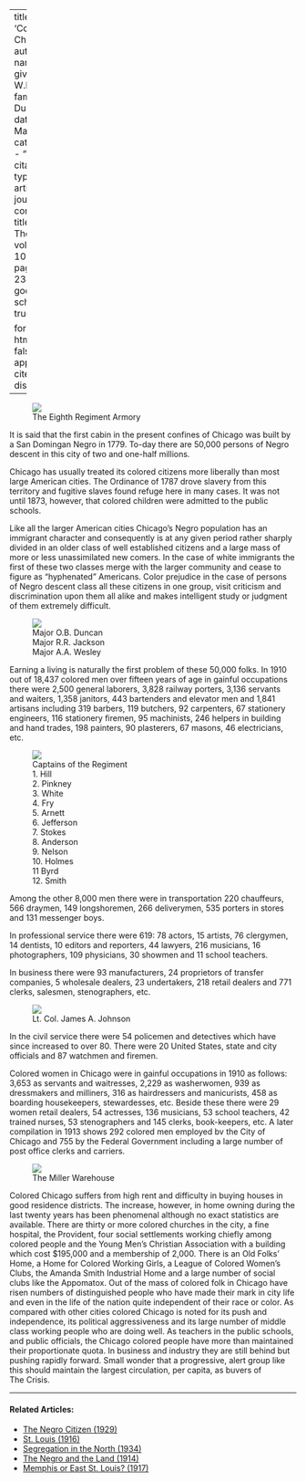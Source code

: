 
---
title: 'Colored Chicago'
author:
  - name:
      given: W.E.B.
      family: Du Bois
date: Mar. 1915
categories: 
  - ""
citation: 
  type: article-journal
  container-title: The Crisis
  volume: 10
  issue: 5
  page: 234-236
google-scholar: true

format:
  html:
    toc: false
    appendix-cite-as: display
---

<figure>
![](images/colored_chicago_armory.jpg)
<figcaption>The Eighth Regiment Armory</figcaption>
</figure>

It is said that the first cabin in the present confines of Chicago was built by a San Domingan Negro in 1779. To-day there are 50,000 persons of Negro descent in this city of two and one-half millions.

Chicago has usually treated its colored citizens more liberally than most large American cities. The Ordinance of 1787 drove slavery from this territory and fugitive slaves found refuge here in many cases. It was not until 1873, however, that colored children were admitted to the public schools.

Like all the larger American cities Chicago's Negro population has an immigrant character and consequently is at any given period rather sharply divided in an older class of well established citizens and a large mass of more or less unassimilated new comers. In the case of white immigrants the first of these two classes merge with the larger community and cease to figure as "hyphenated" Americans. Color prejudice in the case of persons of Negro descent class all these citizens in one group, visit criticism and discrimination upon them all alike and makes intelligent study or judgment of them extremely difficult.


<figure  class = "column-figure" style="width: 100%;">
![](images/colored_chicago_three_majors.jpg)
<figcaption>
<div class="caption-three-list">
<div class="caption-column-item">Major O.B. Duncan</div>
<div class="caption-column-item">Major R.R. Jackson</div>
<div class="caption-column-item">Major A.A. Wesley</div>
</div>
</figcaption>
</figure>

Earning a living is naturally the first problem of these 50,000 folks. In 1910 out of 18,437 colored men over fifteen years of age in gainful occupations there were 2,500 general laborers, 3,828 railway porters, 3,136 servants and waiters, 1,358 janitors, 443 bartenders and elevator men and 1,841 artisans including 319 barbers, 119 butchers, 92 carpenters, 67 stationery engineers, 116 stationery firemen, 95 machinists, 246 helpers in building and hand trades, 198 painters, 90 plasterers, 67 masons, 46 electricians, etc.

<figure  style="width: 100%;">
![](images/colored_chicago_captains.jpg)
<figcaption>Captains of the Regiment  
<div class="caption-four-list">
<div class="caption-column-item"><span class="captain-number">1.</span> Hill</div>
<div class="caption-column-item"><span class="captain-number">2.</span> Pinkney</div>
<div class="caption-column-item"><span class="captain-number">3.</span> White</div>
<div class="caption-column-item"><span class="captain-number">4.</span> Fry</div>
<div class="caption-column-item"><span class="captain-number">5.</span> Arnett</div>
<div class="caption-column-item"><span class="captain-number">6.</span> Jefferson</div>
<div class="caption-column-item"><span class="captain-number">7.</span> Stokes</div>
<div class="caption-column-item"><span class="captain-number">8.</span> Anderson</div>
<div class="caption-column-item"><span class="captain-number">9.</span> Nelson</div>
<div class="caption-column-item"><span class="captain-number">10.</span> Holmes</div>
<div class="caption-column-item"><span class="captain-number">11</span> Byrd</div>
<div class="caption-column-item"><span class="captain-number">12.</span> Smith</div>
</div>
</figcaption>
</figure>

Among the other 8,000 men there were in transportation 220 chauffeurs, 566 draymen, 149 longshoremen, 266 deliverymen, 535 porters in stores and 131 messenger boys.

In professional service there were 619: 78 actors, 15 artists, 76 clergymen, 14 dentists, 10 editors and reporters, 44 lawyers, 216 musicians, 16 photographers, 109 physicians, 30 showmen and 11 school teachers.

In business there were 93 manufacturers, 24 proprietors of transfer companies, 5 wholesale dealers, 23 undertakers, 218 retail dealers and 771 clerks, salesmen, stenographers, etc.

<figure class="right" style="width: 40%;">
![](images/colored_chicago_johnson.jpg)
<figcaption>Lt. Col. James A. Johnson</figcaption>
</figure>

In the civil service there were 54 policemen and detectives which have since increased to over 80. There were 20 United States, state and city officials and 87 watchmen and firemen.

Colored women in Chicago were in gainful occupations in 1910 as follows: 3,653 as servants and waitresses, 2,229 as washerwomen, 939 as dressmakers and milliners, 316 as hairdressers and manicurists, 458 as boarding housekeepers, stewardesses, etc. Beside these there were 29 women retail dealers, 54 actresses, 136 musicians, 53 school teachers, 42 trained nurses, 53 stenographers and 145 clerks, book-keepers, etc. A later compilation in 1913 shows 292 colored men employed bv the City of Chicago and 755 by the Federal Government including a large number of post office clerks and carriers.

<figure class="left" style="width: 40%;">
![](images/colored_chicago_miller_warehouse.jpg)
<figcaption>The Miller Warehouse</figcaption>
</figure>

Colored Chicago suffers from high rent and difficulty in buying houses in good residence districts. The increase, however, in home owning during the last twenty years has been phenomenal although no exact statistics are available. There are thirty or more colored churches in the city, a fine hospital, the Provident, four social settlements working chiefly among colored people and the Young Men's Christian Association with a building which cost $195,000 and a membership of 2,000. There is an Old Folks' Home, a Home for Colored Working Girls, a League of Colored Women's Clubs, the Amanda Smith Industrial Home and a large number of social clubs like the Appomatox. Out of the mass of colored folk in Chicago have risen numbers of distinguished people who have made their mark in city life and even in the life of the nation quite independent of their race or color. As compared with other cities colored Chicago is noted for its push and independence, its political aggressiveness and its large number of middle class working people who are doing well. As teachers in the public schools, and public officials, the Chicago colored people have more than maintained their proportionate quota. In business and industry they are still behind but pushing rapidly forward. Small wonder that a progressive, alert group like this should maintain the largest circulation, per capita, as buvers of <span class="small-caps">The Crisis.</span>

<!-- Similar articles start here -->
<div  class="clear-wrap"></div>
<hr>
#### Related Articles:

* [The Negro Citizen (1929)](/Volumes/36/05/negro_citizen.html)
* [St. Louis (1916)](/Volumes/11/05/st_louis.html)
* [Segregation in the North (1934)](/Volumes/41/04/segregation_in_the_north.html)
* [The Negro and the Land (1914)](/Volumes/07/04/negro_land.html)
* [Memphis or East St. Louis? (1917)](/Volumes/14/03/memphis_or_east_st_louis.html)

<!-- Similar articles end here -->